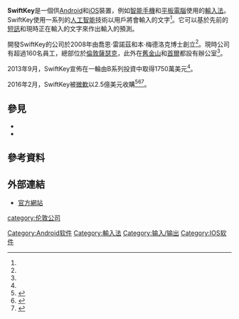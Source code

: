 {{NoteTA|G1=IT}}
{{For2|有相似名稱的搜尋引擎公司|{{le|Swiftype|Swiftype}}}}
{{Infobox software
| name                   = SwiftKey
| name_ol                = <!-- 軟體其他名稱 -->
| logo                   = File:SwiftKey input logo.svg
| logo caption           = <!-- 標誌標題 -->
| logo_size              = 200px
| logo_alt               = <!-- 標誌的替代文字 -->
| screenshot             = <!-- 螢幕擷圖，填寫檔名即可 -->
| caption                = <!-- 擷圖的標題 -->
| screenshot2            = <!-- 螢幕擷圖2-->
| collapsible            = <!-- 較長垂直擷圖情況下，可設為「yes」 -->
| author                 = <!-- 軟體原作者 -->
| developer              = TouchType Ltd.
| released               = 2010年7月14日
| discontinued           = <!-- 軟體不再開發時，把資訊框中的「Latestrelease」欄位設為「Discontinued」 -->
| latest release version = <!-- 最新穩定版本號碼 -->
| latest release date    = <!-- 最新穩定版本的釋出日期 {{Start date and age|YYYY|MM|DD}} -->
| latest preview version = <!-- 最新預覽版本號碼 -->
| latest preview date    = <!-- 最新預覽版本的釋出日期 {{Start date and age|YYYY|MM|DD}} -->
| frequently updated     = <!-- 如設為「yes」，最新版本就要設定在另一個頁面編輯 -->
| programming language   = <!-- 開發的程式語言 -->
| operating system       = [[Android|Android]]、[[iOS|iOS]]
| platform               = <!-- 運行於何系統平臺 -->
| engine                 = <!-- 排版引擎 -->
| size                   = <!-- 軟體安裝包的大小 -->
| language               = <!-- 軟體的使用者介面所採用之自然語言（中文、英文、法文等） -->
| status                 = 運行中
| genre                  = [[輸入法|輸入法]]
| license                = <!-- 軟體的購買者需依據何種許可協議使用該軟體 -->
| website                = {{URL|http://www.swiftkey.com}}
}}
'''SwiftKey'''是一個供[[Android|Android]]和[[iOS|iOS]]裝置，例如[[智能手機|智能手機]]和[[平板電腦|平板電腦]]使用的[[輸入法|輸入法]]。SwiftKey使用一系列的[[人工智能|人工智能]]技術以{{le|預測文本|Predictive text|預測}}用戶將會輸入的文字<ref name="about swiftkey" />。它可以基於先前的[[短訊|短訊]]和現時正在輸入的文字來作出輸入的預測。

開發SwiftKey的公司於2008年由喬恩·雷諾茲和本·梅德洛克博士創立<ref name="swiftkey company" />。現時公司有超過160名員工，總部位於[[倫敦|倫敦]][[薩瑟克|薩瑟克]]，此外在[[舊金山|舊金山]]和[[首爾|首爾]]都設有辦公室<ref name="swiftkey company" />。

2013年9月，SwiftKey宣佈在一輪由B系列投資中取得1750萬美元<ref name="finance" />。

2016年2月，SwiftKey被[[微軟|微軟]]以2.5億美元收購<ref>{{Cite web|title = SwiftKey is joining Microsoft|url = https://blog.swiftkey.com/microsoft-acquires-swiftkey/|website = SwiftKey Blog|access-date = 2016-02-03|language = en-US|archive-date = 2016-02-03|archive-url = https://web.archive.org/web/20160203222748/https://blog.swiftkey.com/microsoft-acquires-swiftkey/|dead-url = no}}</ref><ref>{{Cite web|title = Microsoft Is Acquiring London’s AI-Driven SwiftKey For $250M|url = http://social.techcrunch.com/2016/02/02/microsoft-is-acquiring-londons-ai-driven-swiftkey-for-250m/|website = TechCrunch|access-date = 2016-02-03|first = Mike|last = Butcher}}</ref><ref>{{Cite web|title = Microsoft taps into AI with SwiftKey app acquisition|url = http://www.cnet.com/news/microsoft-taps-ai-with-swiftkey-keyboard-acquisition/|website = CNET|access-date = 2016-02-03|archive-date = 2016-02-03|archive-url = https://web.archive.org/web/20160203124115/http://www.cnet.com/news/microsoft-taps-ai-with-swiftkey-keyboard-acquisition/|dead-url = no}}</ref>。

==參見==
*{{le|下載最多的Android應用程式列表|List of most downloaded Android applications}}
*{{le|Fleksy|Fleksy}}

==參考資料==
{{reflist|refs=
<ref name="about swiftkey">Chris Yackulic (2010-9-6). [http://androidheadlines.com/2010/09/the-revolution-of-keyboard-input-coming-very-swift-ly-with-swiftkey.html "The Revolution of Keyboard Input Coming Very Swift-ly… with SwiftKey"]. androidheadlines.com. Retrieved 2012-10-4</ref>

<ref name="swiftkey company">[http://www.swiftkey.com/en/company/ SwiftKey - Our company]. swiftkey.com. Retrieved 2012-9-20</ref>

<ref name="finance">[http://www.forbes.com/sites/karstenstrauss/2013/09/04/swiftkey-the-clairvoyant-keyboard-raises-17-6-million/ "SwiftKey the clairvoyant keyboard raises 17.6 million] Forbes. Retrieved 2013-26-09</ref>


}}

==外部連結==
*[http://www.swiftkey.com 官方網站]{{Wayback|url=http://www.swiftkey.com/ |date=20140331092250 }}

[[Category:Android软件|Category:Android软件]]
[[Category:輸入法|Category:輸入法]]
[[Category:输入/输出|Category:输入/输出]]
[[Category:IOS软件|Category:IOS软件]]
[[category:伦敦公司|category:伦敦公司]]